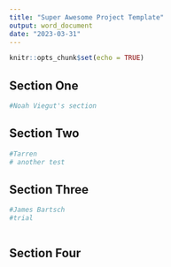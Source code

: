 ```yaml
---
title: "Super Awesome Project Template"
output: word_document
date: "2023-03-31"
---
```


```r
knitr::opts_chunk$set(echo = TRUE)
```

## Section One

```r
#Noah Viegut's section
```


## Section Two

```r
#Tarren
# another test
```

## Section Three

```r
#James Bartsch
#trial



```



## Section Four

```r

```
